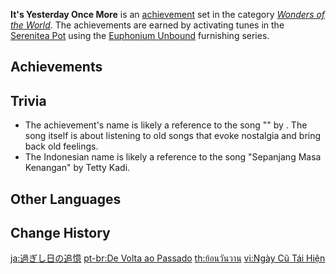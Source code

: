 {{Achievement Set Infobox
|title        = 
|primogems    = {{Achievement/Primogems|It's Yesterday Once More}}
|total        = {{Achievement/Total|It's Yesterday Once More}}
|category     = Wonders of the World
}}
'''It's Yesterday Once More''' is an [[achievement]] set in the category ''[[Wonders of the World]]''. The achievements are earned by activating tunes in the [[Serenitea Pot]] using the [[Euphonium Unbound]] furnishing series.

==Achievements==
{{Achievements by Category Table|It's Yesterday Once More}}
<!--
==Notes==
-->
==Trivia==
* The achievement's name is likely a reference to the song "{{w|Yesterday Once More (song)|Yesterday Once More}}" by {{w|The Carpenters}}. The song itself is about listening to old songs that evoke nostalgia and bring back old feelings.
* The Indonesian name is likely a reference to the song "Sepanjang Masa Kenangan" by Tetty Kadi.

==Other Languages==
{{Other Languages
|en      = It's Yesterday Once More
|zhs     = 昨日重现
|zhs_rm  = Zuórì Chóngxiàn
|zht     = 昨日重現
|zht_rm  = Zuórì Chóngxiàn
|zh_tl   = 
|ja      = 過ぎし日の追憶
|ja_rm   = Sugishi Hi no Tsuioku
|ja_tl   = Reminiscence of Days Past
|ko      = 과거 재현
|ko_rm   = Gwago Jaehyeon
|ko_tl   = Reappearance of the Past
|es      = Melodías de antaño
|es_tl   = Melodies of Old
|fr      = Hier encore
|fr_tl   = Just Yesterday
|ru      = Мелодия прошлого
|ru_tl   = Melody of the Past
|th      = ย้อนวันวาน
|th_rm   = 
|th_tl   = 
|vi      = Ngày Cũ Tái Hiện
|vi_tl   = Reappearance of the Old Days
|de      = Erinnerungen an gestern
|de_tl   = Memories from Yesterday
|id      = Sepanjang Jalan Kenangan
|id_tl   = Across the Memorial Road
|pt      = De Volta ao Passado
|pt_tl   = 
|tr      = Dünlerden Bir Dün
|tr_tl   = 
|it      = Musica d'altri tempi
|it_tl   = 
}}

==Change History==
{{Change History|2.6}}
<!--
==References==
{{Reflist}}
-->

[[ja:過ぎし日の追憶]]
[[pt-br:De Volta ao Passado]]
[[th:ย้อนวันวาน]]
[[vi:Ngày Cũ Tái Hiện]]